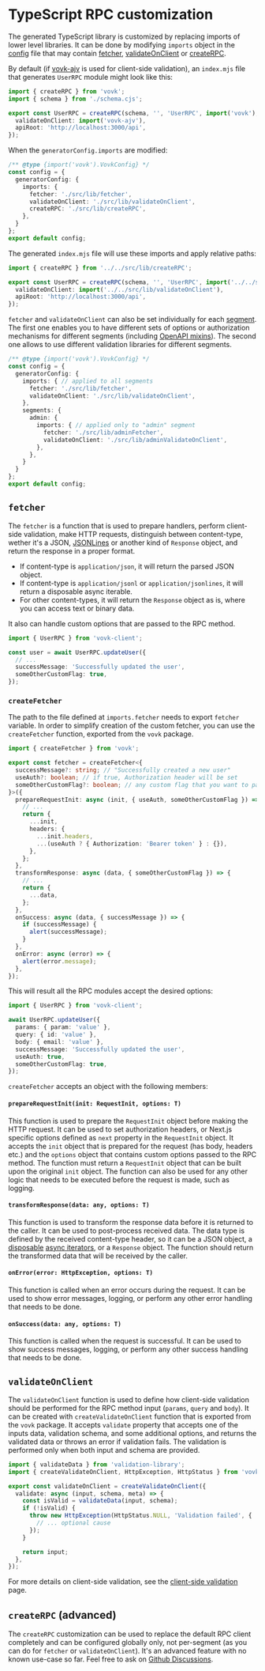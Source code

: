 # TypeScript RPC customization

The generated TypeScript library is customized by replacing imports of lower level libraries. It can be done by modifying `imports` object in the [config](/config) file that may contain [fetcher](./fetcher), [validateOnClient](./validateOnClient) or [createRPC](./createRPC).

By default (if [vovk-ajv](/validation/client) is used for client-side validation), an `index.mjs` file that generates `UserRPC` module might look like this:

```ts filename="./node_modules/.vovk-client/index.mjs"
import { createRPC } from 'vovk';
import { schema } from './schema.cjs';

export const UserRPC = createRPC(schema, '', 'UserRPC', import('vovk'), {
  validateOnClient: import('vovk-ajv'),
  apiRoot: 'http://localhost:3000/api',
});
```

When the `generatorConfig.imports` are modified:

```ts filename="vovk.config.mjs"
/** @type {import('vovk').VovkConfig} */
const config = {
  generatorConfig: {
    imports: {
      fetcher: './src/lib/fetcher',
      validateOnClient: './src/lib/validateOnClient',
      createRPC: './src/lib/createRPC',
    },
  }
};
export default config;
```

The generated `index.mjs` file will use these imports and apply relative paths:

```ts filename="./node_modules/.vovk-client/index.mjs"
import { createRPC } from '../../src/lib/createRPC';

export const UserRPC = createRPC(schema, '', 'UserRPC', import('../../src/lib/fetcher'), {
  validateOnClient: import('../../src/lib/validateOnClient'),
  apiRoot: 'http://localhost:3000/api',
});
```

`fetcher` and `validateOnClient` can also be set individually for each [segment](/segment). The first one enables you to have different sets of options or authorization mechanisms for different segments (including [OpenAPI mixins](/codegen)). The second one allows to use different validation libraries for different segments.

```ts
/** @type {import('vovk').VovkConfig} */
const config = {
  generatorConfig: {
    imports: { // applied to all segments
      fetcher: './src/lib/fetcher',
      validateOnClient: './src/lib/validateOnClient',
    },
    segments: {
      admin: {
        imports: { // applied only to "admin" segment
          fetcher: './src/lib/adminFetcher',
          validateOnClient: './src/lib/adminValidateOnClient',
        },
      },
    }
  }
};
export default config;
```

## `fetcher`

The `fetcher` is a function that is used to prepare handlers, perform client-side validation, make HTTP requests, distinguish between content-type, wether it's a JSON, [JSONLines](/streaming) or another kind of `Response` object, and return the response in a proper format.

- If content-type is `application/json`, it will return the parsed JSON object.
- If content-type is `application/jsonl` or `application/jsonlines`, it will return a disposable async iterable.
- For other content-types, it will return the `Response` object as is, where you can access text or binary data.

It also can handle custom options that are passed to the RPC method.

```ts
import { UserRPC } from 'vovk-client';

const user = await UserRPC.updateUser({
  // ...
  successMessage: 'Successfully updated the user',
  someOtherCustomFlag: true,
});
```

### `createFetcher`

The path to the file defined at `imports.fetcher` needs to export `fetcher` variable. In order to simplify creation of the custom fetcher, you can use the `createFetcher` function, exported from the `vovk` package.

```ts filename="./src/lib/fetcher.ts"
import { createFetcher } from 'vovk';

export const fetcher = createFetcher<{
  successMessage?: string; // "Successfully created a new user"
  useAuth?: boolean; // if true, Authorization header will be set
  someOtherCustomFlag?: boolean; // any custom flag that you want to pass to the RPC method
}>({
  prepareRequestInit: async (init, { useAuth, someOtherCustomFlag }) => {
    // ...
    return {
      ...init,
      headers: {
        ...init.headers,
        ...(useAuth ? { Authorization: 'Bearer token' } : {}),
      },
    };
  },
  transformResponse: async (data, { someOtherCustomFlag }) => {
    // ...
    return {
      ...data,
    };
  },
  onSuccess: async (data, { successMessage }) => {
    if (successMessage) {
      alert(successMessage);
    }
  },
  onError: async (error) => {
    alert(error.message);
  },
});
```

This will result all the RPC modules accept the desired options:

```ts
import { UserRPC } from 'vovk-client';

await UserRPC.updateUser({
  params: { param: 'value' },
  query: { id: 'value' },
  body: { email: 'value' },
  successMessage: 'Successfully updated the user',
  useAuth: true,
  someOtherCustomFlag: true,
});
```

`createFetcher` accepts an object with the following members:

#### `prepareRequestInit(init: RequestInit, options: T)`

This function is used to prepare the `RequestInit` object before making the HTTP request. It can be used to set authorization headers, or Next.js specific options defined as `next` property in the `RequestInit` object. It accepts the `init` object that is prepared for the request (has body, headers etc.) and the `options` object that contains custom options passed to the RPC method. The function must return a `RequestInit` object that can be built upon the original `init` object. The function can also be used for any other logic that needs to be executed before the request is made, such as logging.

#### `transformResponse(data: any, options: T)`

This function is used to transform the response data before it is returned to the caller. It can be used to post-process received data. The data type is defined by the received content-type header, so it can be a JSON object, a [disposable](https://github.com/tc39/proposal-explicit-resource-management) [async iterators](https://developer.mozilla.org/en-US/docs/Web/JavaScript/Reference/Global_Objects/AsyncIterator), or a `Response` object. The function should return the transformed data that will be received by the caller.

#### `onError(error: HttpException, options: T)`

This function is called when an error occurs during the request. It can be used to show error messages, logging, or perform any other error handling that needs to be done.

#### `onSuccess(data: any, options: T)`

This function is called when the request is successful. It can be used to show success messages, logging, or perform any other success handling that needs to be done.

## `validateOnClient`

The `validateOnClient` function is used to define how client-side validation should be performed for the RPC method input (`params`, `query` and `body`). It can be created with `createValidateOnClient` function that is exported from the `vovk` package. It accepts `validate` property that accepts one of the inputs data, validation schema, and some additional options, and returns the validated data or throws an error if validation fails. The validation is performed only when both input and schema are provided.

```ts filename="./src/lib/validateOnClient.ts"
import { validateData } from 'validation-library';
import { createValidateOnClient, HttpException, HttpStatus } from 'vovk';

export const validateOnClient = createValidateOnClient({
  validate: async (input, schema, meta) => {
    const isValid = validateData(input, schema);
    if (!isValid) {
      throw new HttpException(HttpStatus.NULL, 'Validation failed', {
        // ... optional cause
      });
    }

    return input;
  },
});
```

For more details on client-side validation, see the [client-side validation](/validation/client) page.

## `createRPC` (advanced)

The `createRPC` customization can be used to replace the default RPC client completely and can be configured globally only, not per-segment (as you can do for `fetcher` or `validateOnClient`). It's an advanced feature with no known use-case so far. Feel free to ask on [Github Discussions](https://github.com/finom/vovk/discussions).
